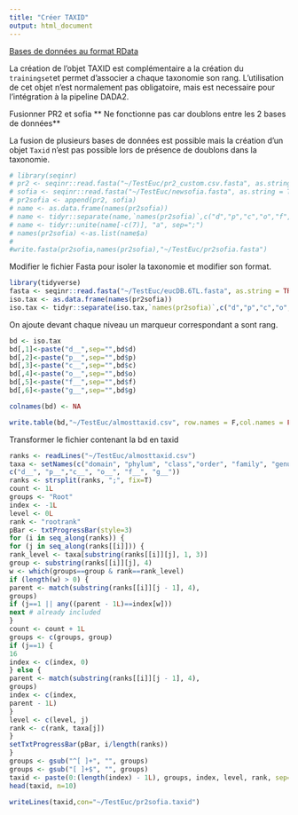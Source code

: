 ```yaml
---
title: "Créer TAXID"
output: html_document
---
```

[Bases de données au format RData](https://www.bioconductor.org/packages/release/bioc/vignettes/DECIPHER/inst/doc/ClassifySequences.pdf)

La création de l'objet TAXID est complémentaire a la création du `trainingset`et permet d'associer a chaque taxonomie son rang. L'utilisation de cet objet n'est normalement pas obligatoire, mais est necessaire pour l'intégration à la pipeline DADA2.

Fusionner PR2 et sofia ** Ne fonctionne pas car doublons entre les 2 bases de données**

La fusion de plusieurs bases de données est possible mais la création d'un objet `Taxid` n'est pas possible lors de présence de doublons dans la taxonomie.
```r
# library(seqinr)
# pr2 <- seqinr::read.fasta("~/TestEuc/pr2_custom.csv.fasta", as.string = TRUE)
# sofia <- seqinr::read.fasta("~/TestEuc/newsofia.fasta", as.string = TRUE)
# pr2sofia <- append(pr2, sofia)
# name <- as.data.frame(names(pr2sofia))
# name <- tidyr::separate(name,`names(pr2sofia)`,c("d","p","c","o","f","g","s","n"), sep=";")
# name <- tidyr::unite(name[-c(7)], "a", sep=";")
# names(pr2sofia) <-as.list(name$a)
# 
#write.fasta(pr2sofia,names(pr2sofia),"~/TestEuc/pr2sofia.fasta")
```

Modifier le fichier Fasta pour isoler la taxonomie et modifier son format.
```r
library(tidyverse)
fasta <- seqinr::read.fasta("~/TestEuc/eucDB.6TL.fasta", as.string = TRUE)
iso.tax <- as.data.frame(names(pr2sofia))
iso.tax <- tidyr::separate(iso.tax,`names(pr2sofia)`,c("d","p","c","o","f","g","n"), sep=";")
```

On ajoute devant chaque niveau un marqueur correspondant a sont rang.
```r
bd <- iso.tax
bd[,1]<-paste("d__",sep="",bd$d)
bd[,2]<-paste("p__",sep="",bd$p)
bd[,3]<-paste("c__",sep="",bd$c)
bd[,4]<-paste("o__",sep="",bd$o)
bd[,5]<-paste("f__",sep="",bd$f)
bd[,6]<-paste("g__",sep="",bd$g)

colnames(bd) <- NA

write.table(bd,"~/TestEuc/almosttaxid.csv", row.names = F,col.names = FALSE, quote = F,sep = ";")
```

Transformer le fichier contenant la bd en taxid
```r
ranks <- readLines("~/TestEuc/almosttaxid.csv")
taxa <- setNames(c("domain", "phylum", "class","order", "family", "genus"),
c("d__", "p__","c__", "o__", "f__", "g__"))
ranks <- strsplit(ranks, ";", fix=T)
count <- 1L
groups <- "Root"
index <- -1L
level <- 0L
rank <- "rootrank"
pBar <- txtProgressBar(style=3)
for (i in seq_along(ranks)) {
for (j in seq_along(ranks[[i]])) {
rank_level <- taxa[substring(ranks[[i]][j], 1, 3)]
group <- substring(ranks[[i]][j], 4)
w <- which(groups==group & rank==rank_level)
if (length(w) > 0) {
parent <- match(substring(ranks[[i]][j - 1], 4),
groups)
if (j==1 || any((parent - 1L)==index[w]))
next # already included
}
count <- count + 1L
groups <- c(groups, group)
if (j==1) {
16
index <- c(index, 0)
} else {
parent <- match(substring(ranks[[i]][j - 1], 4),
groups)
index <- c(index,
parent - 1L)
}
level <- c(level, j)
rank <- c(rank, taxa[j])
}
setTxtProgressBar(pBar, i/length(ranks))
}
groups <- gsub("^[ ]+", "", groups)
groups <- gsub("[ ]+$", "", groups)
taxid <- paste(0:(length(index) - 1L), groups, index, level, rank, sep="*")
head(taxid, n=10)
```
```r
writeLines(taxid,con="~/TestEuc/pr2sofia.taxid")
```

